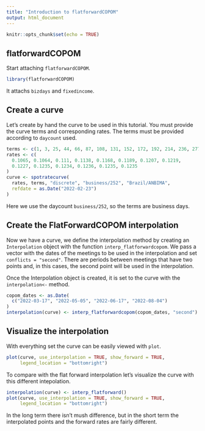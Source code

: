 ```yaml
---
title: "Introduction to flatforwardCOPOM"
output: html_document
---
```


```r
knitr::opts_chunk$set(echo = TRUE)
```

## flatforwardCOPOM

Start attaching `flatforwardCOPOM`.

```r
library(flatforwardCOPOM)
```

It attachs `bizdays` and `fixedincome`.

## Create a curve

Let's create by hand the curve to be used in this tutorial.
You must provide the curve terms and corresponding rates.
The terms must be provided according to `daycount` used.

```r
terms <- c(1, 3, 25, 44, 66, 87, 108, 131, 152, 172, 192, 214, 236, 277)
rates <- c(
  0.1065, 0.1064, 0.111, 0.1138, 0.1168, 0.1189, 0.1207, 0.1219,
  0.1227, 0.1235, 0.1234, 0.1236, 0.1235, 0.1235
)
curve <- spotratecurve(
  rates, terms, "discrete", "business/252", "Brazil/ANBIMA",
  refdate = as.Date("2022-02-23")
)
```

Here we use the daycount `business/252`, so the terms are business days.

## Create the FlatForwardCOPOM interpolation

Now we have a curve, we define the interpolation method by creating an
`Interpolation` object with the function `interp_flatforwardcopom`.
We pass a vector with the dates of the meetings
to be used in the interpolation and set `conflicts = "second"`.
There are periods between meetings that have two points and, in this cases,
the second point will be used in the interpolation.

Once the Interpolation object is created, it is set to the curve with
the `interpolation<-` method.

```r
copom_dates <- as.Date(
  c("2022-03-17", "2022-05-05", "2022-06-17", "2022-08-04")
)
interpolation(curve) <- interp_flatforwardcopom(copom_dates, "second")
```

## Visualize the interpolation

With everything set the curve can be easily viewed with `plot`.

```r
plot(curve, use_interpolation = TRUE, show_forward = TRUE,
     legend_location = "bottomright")
```

To compare with the flat forward interpolation let's visualize the curve with 
this different intepolation.

```r
interpolation(curve) <- interp_flatforward()
plot(curve, use_interpolation = TRUE, show_forward = TRUE,
     legend_location = "bottomright")
```

In the long term there isn't mush difference, but in the short term the
interpolated points and the forward rates are fairly different.
